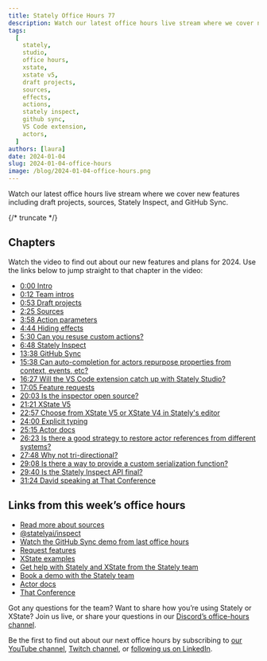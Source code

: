 ```yaml
---
title: Stately Office Hours 77
description: Watch our latest office hours live stream where we cover new features including draft projects, sources, Stately Inspect, and GitHub Sync.
tags:
  [
    stately,
    studio,
    office hours,
    xstate,
    xstate v5,
    draft projects,
    sources,
    effects,
    actions,
    stately inspect,
    github sync,
    VS Code extension,
    actors,
  ]
authors: [laura]
date: 2024-01-04
slug: 2024-01-04-office-hours
image: /blog/2024-01-04-office-hours.png
---
```


Watch our latest office hours live stream where we cover new features including draft projects, sources, Stately Inspect, and GitHub Sync.

{/* truncate */}

<YouTube id="-Jf9N-EaUx0" />

## Chapters

Watch the video to find out about our new features and plans for 2024. Use the links below to jump straight to that chapter in the video:

- [0:00 Intro](https://youtube.com/watch?v=-Jf9N-EaUx0&t=0s)
- [0:12 Team intros](https://youtube.com/watch?v=-Jf9N-EaUx0&t=12s)
- [0:53 Draft projects](https://youtube.com/watch?v=-Jf9N-EaUx0&t=53s)
- [2:25 Sources](https://youtube.com/watch?v=-Jf9N-EaUx0&t=145s)
- [3:58 Action parameters](https://youtube.com/watch?v=-Jf9N-EaUx0&t=238s)
- [4:44 Hiding effects](https://youtube.com/watch?v=-Jf9N-EaUx0&t=284s)
- [5:30 Can you resuse custom actions?](https://youtube.com/watch?v=-Jf9N-EaUx0&t=330s)
- [6:48 Stately Inspect](https://youtube.com/watch?v=-Jf9N-EaUx0&t=408s)
- [13:38 GitHub Sync](https://youtube.com/watch?v=-Jf9N-EaUx0&t=818s)
- [15:38 Can auto-completion for actors repurpose properties from context, events, etc?](https://youtube.com/watch?v=-Jf9N-EaUx0&t=938s)
- [16:27 Will the VS Code extension catch up with Stately Studio?](https://youtube.com/watch?v=-Jf9N-EaUx0&t=987s)
- [17:05 Feature requests](https://youtube.com/watch?v=-Jf9N-EaUx0&t=1025s)
- [20:03 Is the inspector open source?](https://youtube.com/watch?v=-Jf9N-EaUx0&t=1203s)
- [21:21 XState V5](https://youtube.com/watch?v=-Jf9N-EaUx0&t=1281s)
- [22:57 Choose from XState V5 or XState V4 in Stately's editor](https://youtube.com/watch?v=-Jf9N-EaUx0&t=1377s)
- [24:00 Explicit typing](https://youtube.com/watch?v=-Jf9N-EaUx0&t=1440s)
- [25:15 Actor docs](https://youtube.com/watch?v=-Jf9N-EaUx0&t=1515s)
- [26:23 Is there a good strategy to restore actor references from different systems?](https://youtube.com/watch?v=-Jf9N-EaUx0&t=1583s)
- [27:48 Why not tri-directional?](https://youtube.com/watch?v=-Jf9N-EaUx0&t=1668s)
- [29:08 Is there a way to provide a custom serialization function?](https://youtube.com/watch?v=-Jf9N-EaUx0&t=1748s)
- [29:40 Is the Stately Inspect API final?](https://youtube.com/watch?v=-Jf9N-EaUx0&t=1780s)
- [31:24 David speaking at That Conference](https://youtube.com/watch?v=-Jf9N-EaUx0&t=1884s)

## Links from this week’s office hours

- [Read more about sources](https://stately.ai/blog/2024-01-09-introducing-sources)
- [@statelyai/inspect](https://github.com/statelyai/inspect)
- [Watch the GitHub Sync demo from last office hours](https://www.youtube.com/live/x-F1TPjz_lI?si=izg9zrGyMqaaN2ZO&t=602)
- [Request features](https://github.com/statelyai/feedback)
- [XState examples](https://github.com/statelyai/xstate/tree/main/examples)
- [Get help with Stately and XState from the Stately team](https://stately.ai/pricing)
- [Book a demo with the Stately team](https://calendly.com/d/yc8-3hq-rpc/request-a-demo)
- [Actor docs](https://stately.ai/docs/actors)
- [That Conference](https://thatconference.com/tx/2024/)

Got any questions for the team? Want to share how you’re using Stately or XState? Join us live, or share your questions in our [Discord’s office-hours channel](https://discord.stately.ai).

Be the first to find out about our next office hours by subscribing to [our YouTube channel](https://www.youtube.com/@Statelyai), [Twitch channel](https://www.twitch.tv/statelyai), or [following us on LinkedIn](https://www.linkedin.com/company/statelyai/).
